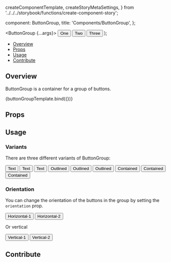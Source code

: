   createComponentTemplate,
  createStoryMetaSettings,
} from '../../../storybook/functions/create-component-story';

  component: ButtonGroup,
  title: 'Components/ButtonGroup',
};

<Meta title="Components/ButtonGroup" component={ButtonGroup} />

  <ButtonGroup {...args}>
    <Button>One</Button>
    <Button>Two</Button>
    <Button>Three</Button>
  </ButtonGroup>
);

<Heading
  title="ButtonGroup"
  componentRelativePath="ButtonGroup/ButtonGroup.tsx"
/>

- [Overview](#overview)
- [Props](#props)
- [Usage](#usage)
- [Contribute](#contribute)

## Overview

ButtonGroup is a container for a group of buttons.

<Canvas>
  <Story name="Overview">{buttonGroupTemplate.bind({})}</Story>
</Canvas>

## Props

<ArgsTable of={ButtonGroup} />

## Usage

### Variants

There are three different variants of ButtonGroup:

<Canvas>
  <Story name="Variants">
    <div className="flex flex-col space-y-2">
      <ButtonGroup variant="text">
        <Button>Text</Button>
        <Button>Text</Button>
        <Button>Text</Button>
      </ButtonGroup>
      <ButtonGroup variant="outlined">
        <Button>Outlined</Button>
        <Button>Outlined</Button>
        <Button>Outlined</Button>
      </ButtonGroup>
      <ButtonGroup variant="contained">
        <Button>Contained</Button>
        <Button>Contained</Button>
        <Button>Contained</Button>
      </ButtonGroup>
    </div>
  </Story>
</Canvas>

### Orientation

You can change the orientation of the buttons in the group by setting the
`orientation` prop.

<Canvas>
  <Story name="Orientation Horizontal">
    <ButtonGroup orientation="horizontal">
      <Button>Horizontal-1</Button>
      <Button>Horizontal-2</Button>
    </ButtonGroup>
  </Story>
</Canvas>

Or vertical

<Canvas>
  <Story name="Orientation Vertical">
    <ButtonGroup orientation="vertical">
      <Button>Vertical-1</Button>
      <Button>Vertical-2</Button>
    </ButtonGroup>
  </Story>
</Canvas>

## Contribute

<Footer componentRelativePath="ButtonGroup/__stories__/buttonGroup.stories.mdx" />
